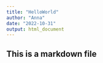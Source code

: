 ```yaml
---
title: "HelloWorld"
author: "Anna"
date: "2022-10-31"
output: html_document
---
```


## This is a markdown file
